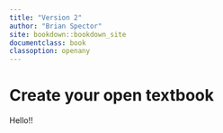```yaml
---
title: "Version 2"
author: "Brian Spector"
site: bookdown::bookdown_site
documentclass: book
classoption: openany
---
```


# Create your open textbook

Hello!!
